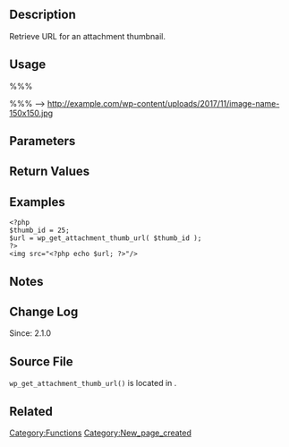 {{Languages|
{{en|Function Reference/wp_get_attachment_thumb_url}}
{{it|Riferimento funzioni/wp_get_attachment_thumb_url}}
{{ja|関数リファレンス/wp_get_attachment_thumb_url}}
}}
== Description ==
Retrieve URL for an attachment thumbnail. 

== Usage ==
%%%<?php wp_get_attachment_thumb_url( $attachment_id ); ?>%%%
--> http://example.com/wp-content/uploads/2017/11/image-name-150x150.jpg

== Parameters ==
{{Parameter|$attachment_id|integer|Attachment ID|optional|0}}

== Return Values ==
{{Return||string&#124;boolean|False on failure. Thumbnail URL on success.}}

== Examples ==
<pre>
<?php 
$thumb_id = 25;
$url = wp_get_attachment_thumb_url( $thumb_id );
?>
<img src="<?php echo $url; ?>"/>
</pre>

== Notes ==

== Change Log ==
Since: 2.1.0

== Source File ==

<tt>wp_get_attachment_thumb_url()</tt> is located in {{Trac|wp-includes/post.php}}.

== Related ==

{{Attachment Tags}}

{{Tag Footer}}

[[Category:Functions]]
[[Category:New_page_created]]